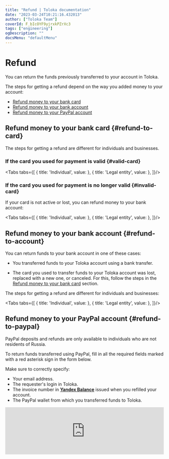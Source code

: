 ```yaml
---
title: "Refund | Toloka documentation"
date: "2023-03-24T10:21:16.432013"
author: ["Toloka Team"]
coverId: F_bIcOYF9yjrxkPZrXc3
tags: ["engineering"]
ogDescription: ""
docsMenu: "defaultMenu"
---
```



# Refund

You can return the funds previously transferred to your account in Toloka.

The steps for getting a refund depend on the way you added money to your account:

- [Refund money to your bank card](#refund-to-card)
- [Refund money to your bank account](#refund-to-account)
- [Refund money to your PayPal account](#refund-to-paypal)

## Refund money to your bank card {#refund-to-card}

The steps for getting a refund are different for individuals and businesses.

### If the card you used for payment is valid {#valid-card}

<Tabs tabs={[
  { title: 'Individual', value: <RefundList1/> },
  { title: 'Legal entity', value: <RefundList2/> },
]}/>

### If the card you used for payment is no longer valid {#invalid-card}

  If your card is not active or lost, you can refund money to your bank account:

<Tabs tabs={[
  { title: 'Individual', value: <RefundList3/> },
  { title: 'Legal entity', value: <RefundList4/> },
]}/>

## Refund money to your bank account {#refund-to-account}

You can return funds to your bank account in one of these cases:

- You transferred funds to your Toloka account using a bank transfer.

- The card you used to transfer funds to your Toloka account was lost, replaced with a new one, or canceled. For this, follow the steps in the [Refund money to your bank card](#invalid-card) section.

The steps for getting a refund are different for individuals and businesses:

<Tabs tabs={[
  { title: 'Individual', value: <RefundList5/> },
  { title: 'Legal entity', value: <RefundList6/> },
]}/>

## Refund money to your PayPal account {#refund-to-paypal}

<Note mode="warning" title="Warning">

PayPal deposits and refunds are only available to individuals who are not residents of Russia.

</Note>

To return funds transferred using PayPal, fill in all the required fields marked with a red asterisk sign in the form below.

Make sure to correctly specify:

- Your email address.
- The requester's login in Toloka.
- The invoice number in [**Yandex Balance**](https://balance.yandex.ru/index.xml?LANG=en) issued when you refilled your account.
- The PayPal wallet from which you transferred funds to Toloka.

<Cut title="Fill in the refund form">

<iframe width="100%" frameborder="0" src="https://forms.yandex.ru/surveys/13460895.b14e7083ea92ec27b157232f968e6cb6aedb3685/?topic1=money&topic3=refund&payer=individual_nonrf&payment_method=paypal&iframe=1&service=toloka-ai"></iframe>

</Cut>